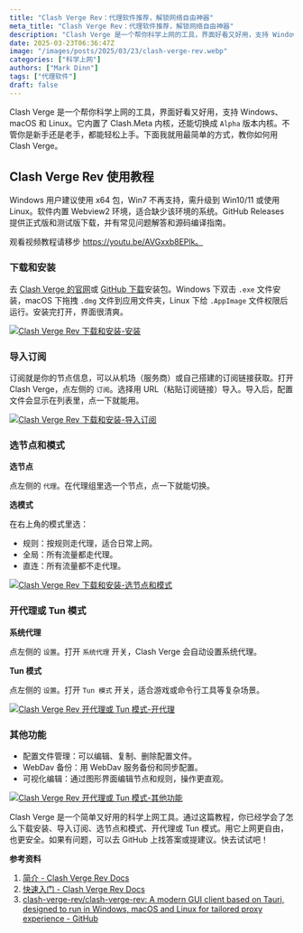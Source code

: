 ```yaml
---
title: "Clash Verge Rev：代理软件推荐，解锁网络自由神器"
meta_title: "Clash Verge Rev：代理软件推荐，解锁网络自由神器"
description: "Clash Verge 是一个帮你科学上网的工具，界面好看又好用，支持 Windows、macOS 和 Linux。它内置了 Clash.Meta 内核，还能切换成 `Alpha` 版本内核。不管你是新手还是老手，都能轻松上手。下面我就用最简单的方式，教你如何用 Clash Verge。"
date: 2025-03-23T06:36:47Z
image: "/images/posts/2025/03/23/clash-verge-rev.webp"
categories: ["科学上网"]
authors: ["Mark Dinn"]
tags: ["代理软件"]
draft: false
---
```


Clash Verge 是一个帮你科学上网的工具，界面好看又好用，支持 Windows、macOS 和 Linux。它内置了 Clash.Meta 内核，还能切换成 `Alpha` 版本内核。不管你是新手还是老手，都能轻松上手。下面我就用最简单的方式，教你如何用 Clash Verge。

## Clash Verge Rev 使用教程

Windows 用户建议使用 x64 包，Win7 不再支持，需升级到 Win10/11 或使用 Linux。软件内置 Webview2 环境，适合缺少该环境的系统。GitHub Releases 提供正式版和测试版下载，并有常见问题解答和源码编译指南。

<Notice type="note">观看视频教程请移步 https://youtu.be/AVGxxb8EPlk。</Notice>

### 下载和安装

去 [Clash Verge 的官网][1]或 [GitHub 下载](https://github.com/clash-verge-rev/clash-verge-rev/releases)安装包。Windows 下双击 `.exe` 文件安装，macOS 下拖拽 `.dmg` 文件到应用文件夹，Linux 下给 `.AppImage` 文件权限后运行。安装完打开，界面很清爽。

[![Clash Verge Rev 下载和安装-安装](/images/posts/2025/03/23/clash-verge-rev-an-zhuang.webp)](/images/posts/2025/03/23/clash-verge-rev-an-zhuang.webp)

### 导入订阅

订阅就是你的节点信息，可以从机场（服务商）或自己搭建的订阅链接获取。打开 Clash Verge，点左侧的 `订阅`。选择用 URL（粘贴订阅链接）导入。导入后，配置文件会显示在列表里，点一下就能用。

[![Clash Verge Rev 下载和安装-导入订阅](/images/posts/2025/03/23/clash-verge-rev-dao-ru-ding-yue.webp)](/images/posts/2025/03/23/clash-verge-rev-dao-ru-ding-yue.webp)

### 选节点和模式

**选节点**

点左侧的 `代理`。在代理组里选一个节点，点一下就能切换。

**选模式**

在右上角的模式里选：

- 规则：按规则走代理，适合日常上网。
- 全局：所有流量都走代理。
- 直连：所有流量都不走代理。

[![Clash Verge Rev 下载和安装-选节点和模式](/images/posts/2025/03/23/clash-verge-rev-xuan-jie-dian-he-mo-shi.webp)](/images/posts/2025/03/23/clash-verge-rev-xuan-jie-dian-he-mo-shi.webp)

### 开代理或 Tun 模式

**系统代理**

点左侧的 `设置`。打开 `系统代理` 开关，Clash Verge 会自动设置系统代理。

**Tun 模式**

点左侧的 `设置`。打开 `Tun 模式` 开关，适合游戏或命令行工具等复杂场景。

[![Clash Verge Rev 开代理或 Tun 模式-开代理](/images/posts/2025/03/23/clash-verge-rev-kai-dai-li.webp)](/images/posts/2025/03/23/clash-verge-rev-kai-dai-li.webp)

### 其他功能

- 配置文件管理：可以编辑、复制、删除配置文件。
- WebDav 备份：用 WebDav 服务备份和同步配置。
- 可视化编辑：通过图形界面编辑节点和规则，操作更直观。

[![Clash Verge Rev 开代理或 Tun 模式-其他功能](/images/posts/2025/03/23/clash-verge-rev-qi-ta-gong-neng.webp)](/images/posts/2025/03/23/clash-verge-rev-qi-ta-gong-neng.webp)

Clash Verge 是一个简单又好用的科学上网工具。通过这篇教程，你已经学会了怎么下载安装、导入订阅、选节点和模式、开代理或 Tun 模式。用它上网更自由，也更安全。如果有问题，可以去 GitHub 上找答案或提建议。快去试试吧！

**参考资料**

1. [简介 - Clash Verge Rev Docs][1]
2. [快速入门 - Clash Verge Rev Docs][2]
3. [clash-verge-rev/clash-verge-rev: A modern GUI client based on Tauri, designed to run in Windows, macOS and Linux for tailored proxy experience - GitHub][3]

[1]: https://www.clashverge.dev/
[2]: https://www.clashverge.dev/guide/quickstart.html
[3]: https://github.com/clash-verge-rev/clash-verge-rev